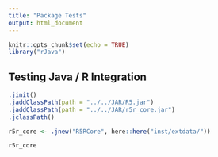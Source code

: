 ```yaml
---
title: "Package Tests"
output: html_document
---
```


```r
knitr::opts_chunk$set(echo = TRUE)
library("rJava")
```

## Testing Java / R Integration

```r
.jinit()
.jaddClassPath(path = "../../JAR/R5.jar")
.jaddClassPath(path = "../../JAR/r5r_core.jar")
.jclassPath()
```


```r
r5r_core <- .jnew("R5RCore", here::here("inst/extdata/"))
```

```r
r5r_core
```



